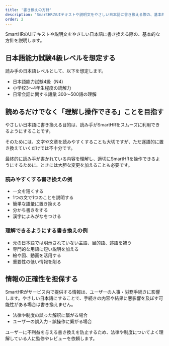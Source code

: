 ```yaml
---
title: '書き換えの方針'
description: 'SmartHRのUIテキストや説明文をやさしい日本語に書き換える際の、基本的な方針を説明します。'
order: 2
---
```


SmartHRのUIテキストや説明文をやさしい日本語に書き換える際の、基本的な方針を説明します。

## 日本語能力試験4級レベルを想定する

読み手の日本語レベルとして、以下を想定します。

* 日本語能力試験4級（N4）
* 小学校3〜4年生程度の読解力
* 日常会話に関する語彙 300〜500語の理解

## 読めるだけでなく「理解し操作できる」ことを目指す

やさしい日本語に書き換える目的は、読み手がSmartHRをスムーズに利用できるようにすることです。

そのためには、文字や文章を読みやすくすることも大切ですが、ただ逐語的に置き換えていくだけでは不十分です。

最終的に読み手が書かれている内容を理解し、適切にSmartHRを操作できるようにするために、ときには大胆な変更を加えることも必要です。

### 読みやすくする書き換えの例

* 一文を短くする
* 1つの文で1つのことを説明する
* 簡単な語彙に置き換える
* 分かち書きをする
* 漢字によみがなをつける

### 理解できるようにする書き換えの例

* 元の日本語では明示されていない主語、目的語、述語を補う
* 専門的な用語に短い説明を加える
* 絵や図、動画を活用する
* 重要性の低い情報を削る

## 情報の正確性を担保する

SmartHRがサービス内で提供する情報は、ユーザーの人事・労務手続きに影響します。やさしい日本語にすることで、手続きの内容や結果に悪影響を及ぼす可能性がある場合は書き換えません。

* 法律や制度の誤った解釈に繋がる場合
* ユーザーの誤入力・誤操作に繋がる場合

ユーザーに不利益を与える書き換えを防止するため、法律や制度についてよく理解している人に監修やレビューを依頼します。
